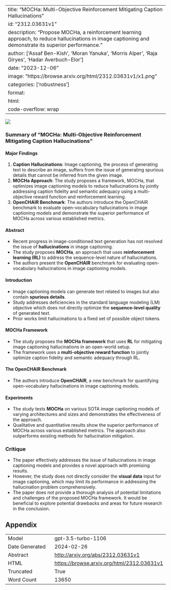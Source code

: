 
---
title: "MOCHa: Multi-Objective Reinforcement Mitigating Caption Hallucinations"
id: "2312.03631v1"
description: "Propose MOCHa, a reinforcement learning approach, to reduce hallucinations in image captioning and demonstrate its superior performance."
author: ['Assaf Ben-Kish', 'Moran Yanuka', 'Morris Alper', 'Raja Giryes', 'Hadar Averbuch-Elor']
date: "2023-12-06"
image: "https://browse.arxiv.org/html/2312.03631v1/x1.png"
categories: ['robustness']
format:
  html:
    code-overflow: wrap
---

![](https://browse.arxiv.org/html/2312.03631v1/x1.png)

### Summary of "MOCHa: Multi-Objective Reinforcement Mitigating Caption Hallucinations"

#### Major Findings 
1. **Caption Hallucinations**: Image captioning, the process of generating text to describe an image, suffers from the issue of generating spurious details that cannot be inferred from the given image.
2. **MOCHa Approach**: The study proposes a framework, MOCHa, that optimizes image captioning models to reduce hallucinations by jointly addressing caption fidelity and semantic adequacy using a multi-objective reward function and reinforcement learning.
3. **OpenCHAIR Benchmark**: The authors introduce the OpenCHAIR benchmark to evaluate open-vocabulary hallucinations in image captioning models and demonstrate the superior performance of MOCHa across various established metrics.

#### Abstract
- Recent progress in image-conditioned text generation has not resolved the issue of **hallucinations** in image captioning.
- The study proposes **MOCHa**, an approach that uses **reinforcement learning (RL)** to address the sequence-level nature of hallucinations.
- The authors present the **OpenCHAIR** benchmark for evaluating open-vocabulary hallucinations in image captioning models.

#### Introduction
- Image captioning models can generate text related to images but also contain **spurious details**.
- Study addresses deficiencies in the standard language modeling (LM) objective which does not directly optimize the **sequence-level quality** of generated text.
- Prior works limit hallucinations to a fixed set of possible object tokens.

#### MOCHa Framework
- The study proposes the **MOCHa framework** that uses **RL** for mitigating image captioning hallucinations in an open-world setup.
- The framework uses a **multi-objective reward function** to jointly optimize caption fidelity and semantic adequacy through RL.

#### The OpenCHAIR Benchmark
- The authors introduce **OpenCHAIR**, a new benchmark for quantifying open-vocabulary hallucinations in image captioning models.

#### Experiments
- The study tests **MOCHa** on various SOTA image captioning models of varying architectures and sizes and demonstrates the effectiveness of the approach.
- Qualitative and quantitative results show the superior performance of MOCHa across various established metrics. The approach also outperforms existing methods for hallucination mitigation.

### Critique
- The paper effectively addresses the issue of hallucinations in image captioning models and provides a novel approach with promising results.
- However, the study does not directly consider the **visual data** input for image captioning, which may limit its performance in addressing the hallucination problem comprehensively.
- The paper does not provide a thorough analysis of potential limitations and challenges of the proposed MOCHa framework. It would be beneficial to explore potential drawbacks and areas for future research in the conclusion.

## Appendix

|          |          |
|----------|----------|
| Model     | gpt-3.5-turbo-1106       |
| Date Generated     | 2024-02-26       |
| Abstract | [http://arxiv.org/abs/2312.03631v1](http://arxiv.org/abs/2312.03631v1)        |
| HTML     | [https://browse.arxiv.org/html/2312.03631v1](https://browse.arxiv.org/html/2312.03631v1)       |
| Truncated       | True       |
| Word Count       | 13650       |